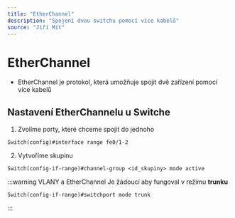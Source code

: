 ```yaml
---
title: "EtherChannel"
description: "Spojení dvou switchu pomocí více kabelů"
source: "Jiří Mít"
---
```


# EtherChannel
* EtherChannel je protokol, která umožňuje spojit dvě zařízení pomocí více kabelů

## Nastavení EtherChannelu u Switche
1. Zvolíme porty, které chceme spojit do jednoho
```
Switch(config)#interface range fe0/1-2
```

2. Vytvoříme skupinu
```
Switch(config-if-range)#channel-group <id_skupiny> mode active
``` 

:::warning VLANY a EtherChannel
Je žádoucí aby fungoval v režimu **trunku**
```
Switch(config-if-range)#switchport mode trunk
```
:::

